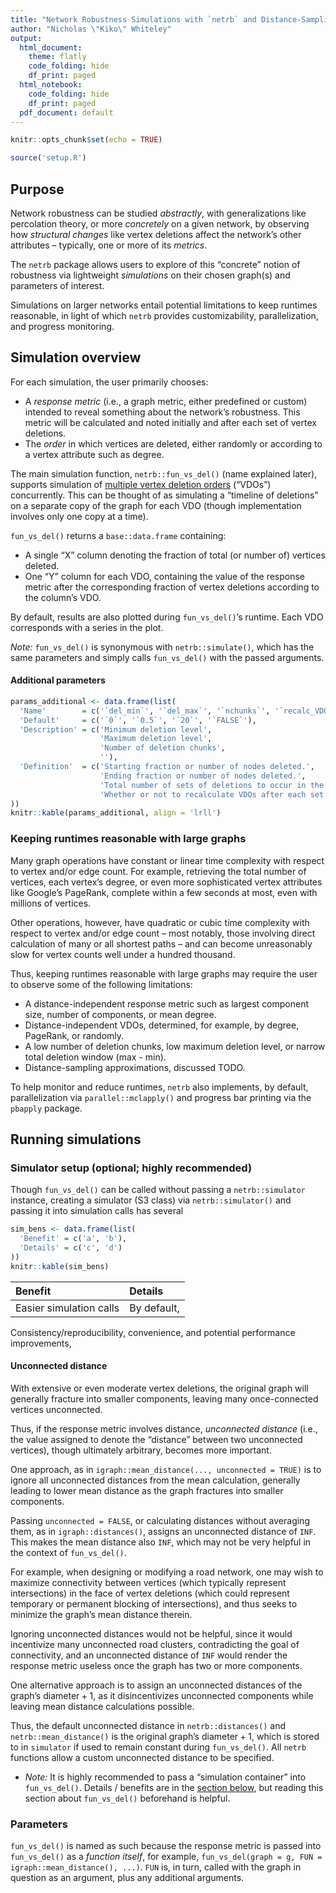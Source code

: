 ```yaml
---
title: "Network Robustness Simulations with `netrb` and Distance-Sampling Approximations"
author: "Nicholas \"Kiko\" Whiteley"
output:
  html_document:
    theme: flatly
    code_folding: hide
    df_print: paged
  html_notebook:
    code_folding: hide
    df_print: paged
  pdf_document: default
---
```


```r
knitr::opts_chunk$set(echo = TRUE)

source('setup.R')
```

## Purpose

Network robustness can be studied _abstractly_, with generalizations like percolation theory, or more _concretely_ on a given network, by observing how _structural changes_ like vertex deletions affect the network's other attributes -- typically, one or more of its _metrics_.

The `netrb` package allows users to explore of this "concrete" notion of robustness via lightweight _simulations_ on their chosen graph(s) and parameters of interest.

Simulations on larger networks entail potential limitations to keep runtimes reasonable, in light of which `netrb` provides customizability, parallelization, and progress monitoring.

## Simulation overview

For each simulation, the user primarily chooses:

* A _response metric_ (i.e., a graph metric, either predefined or custom) intended to reveal something about the network's robustness.  This metric will be calculated and noted initially and after each set of vertex deletions.
* The _order_ in which vertices are deleted, either randomly or according to a vertex attribute such as degree.

The main simulation function, `netrb::fun_vs_del()` (name explained later), supports simulation of 
<u>multiple vertex deletion orders</u> ("VDOs") concurrently.  This can be thought of as simulating a "timeline of deletions" on a separate copy of the graph for each VDO (though implementation involves only one copy at a time).

`fun_vs_del()` returns a `base::data.frame` containing:

* A single "X" column denoting the fraction of total (or number of) vertices deleted.
* One "Y" column for each VDO, containing the value of the response metric after the corresponding fraction of vertex deletions according to the column's VDO.

By default, results are also plotted during `fun_vs_del()`'s runtime.  Each VDO corresponds with a series in the plot.

_Note:_ `fun_vs_del()` is synonymous with `netrb::simulate()`, which has the same parameters and simply calls `fun_vs_del()` with the passed arguments.

#### Additional parameters

```r
params_additional <- data.frame(list(
  'Name'        = c('`del_min`', '`del_max`', '`nchunks`', '`recalc_VDOs`'),
  'Default'     = c('`0`', '`0.5`', '`20`', '`FALSE`'),
  'Description' = c('Minimum deletion level',
                    'Maximum deletion level',
                    'Number of deletion chunks',
                    ''),
  'Definition'  = c('Starting fraction or number of nodes deleted.',
                    'Ending fraction or number of nodes deleted.',
                    'Total number of sets of deletions to occur in the simulation.',
                    'Whether or not to recalculate VDOs after each set of deletions.')
))
knitr::kable(params_additional, align = 'lrll')
```
### Keeping runtimes reasonable with large graphs

Many graph operations have constant or linear time complexity with respect to vertex and/or edge count.  For example, retrieving the total number of vertices, each vertex's degree, or even more sophisticated vertex attributes like Google's PageRank, complete within a few seconds at most, even with millions of vertices.

Other operations, however, have quadratic or cubic time complexity with respect to vertex and/or edge count -- most notably, those involving direct calculation of many or all shortest paths -- and can become unreasonably slow for vertex counts well under a hundred thousand.

Thus, keeping runtimes reasonable with large graphs may require the user to observe some of the following limitations:

* A distance-independent response metric such as largest component size, number of components, or mean degree.
* Distance-independent VDOs, determined, for example, by degree, PageRank, or randomly.
* A low number of deletion chunks, low maximum deletion level, or narrow total deletion window (max - min).
* Distance-sampling approximations, discussed TODO.

To help monitor and reduce runtimes, `netrb` also implements, by default, parallelization via `parallel::mclapply()` and progress bar printing via the `pbapply` package.

## Running simulations



### Simulator setup (optional; highly recommended)

Though `fun_vs_del()` can be called without passing a `netrb::simulator` instance, creating a simulator (S3 class) via `netrb::simulator()` and passing it into simulation calls has several 


```r
sim_bens <- data.frame(list(
  'Benefit' = c('a', 'b'),
  'Details' = c('c', 'd')
))
knitr::kable(sim_bens)
```


Benefit | Details
:-- | :--
Easier simulation calls | By default, 
Consistency/reproducibility, convenience, and potential performance improvements, 

#### Unconnected distance

With extensive or even moderate vertex deletions, the original graph will generally fracture into smaller components, leaving many once-connected vertices unconnected.

Thus, if the response metric involves distance, _unconnected distance_ (i.e., the value assigned to denote the "distance" between two unconnected vertices), though ultimately arbitrary, becomes more important.

One approach, as in `igraph::mean_distance(..., unconnected = TRUE)` is to ignore all unconnected distances from the mean calculation, generally leading to lower mean distance as the graph fractures into smaller components. 

Passing `unconnected = FALSE`, or calculating distances without averaging them, as in `igraph::distances()`, assigns an unconnected distance of `INF`.  This makes the mean distance also `INF`, which may not be very helpful in the context of `fun_vs_del()`.

For example, when designing or modifying a road network, one may wish to maximize connectivity between vertices (which typically represent intersections) in the face of vertex deletions (which could represent temporary or permanent blocking of intersections), and thus seeks to minimize the graph's mean distance therein.

Ignoring unconnected distances would not be helpful, since it would incentivize many unconnected road clusters, contradicting the goal of connectivity, and an unconnected distance of `INF` would render the response metric useless once the graph has two or more components.

One alternative approach is to assign an unconnected distances of the graph's $\text{diameter} + 1$, as it disincentivizes unconnected components while leaving mean distance calculations possible.

Thus, the default unconnected distance in `netrb::distances()` and `netrb::mean_distance()` is the original graph's $\text{diameter} + 1$, which is stored to in `simulator` if used to remain constant during `fun_vs_del()`.  All `netrb` functions allow a custom unconnected distance to be specified.




* _Note:_ It is highly recommended to pass a "simulation container" into `fun_vs_del()`.  Details / benefits are in the [section below](### Simulator setup (optional; recommended)), but reading this section about `fun_vs_del()` beforehand is helpful.


### Parameters



`fun_vs_del()` is named as such because the response metric is passed into `fun_vs_del()` as a _function itself_, for example, `fun_vs_del(graph = g, FUN = igraph::mean_distance(), ...)`.  `FUN` is, in turn, called with the graph in question as an argument, plus any additional arguments.


